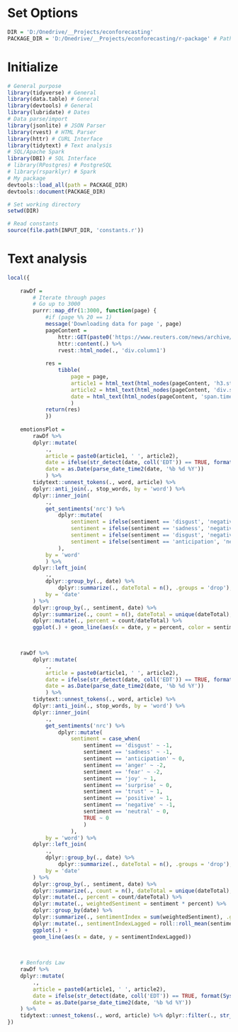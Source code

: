 # Set Options
```r
DIR = 'D:/Onedrive/__Projects/econforecasting'
PACKAGE_DIR = 'D:/Onedrive/__Projects/econforecasting/r-package' # Path to package with helper functions
```


# Initialize
```r
# General purpose
library(tidyverse) # General
library(data.table) # General
library(devtools) # General
library(lubridate) # Dates
# Data parse/import
library(jsonlite) # JSON Parser
library(rvest) # HTML Parser
library(httr) # CURL Interface
library(tidytext) # Text analysis
# SQL/Apache Spark
library(DBI) # SQL Interface
# library(RPostgres) # PostgreSQL
# library(rsparklyr) # Spark
# My package
devtools::load_all(path = PACKAGE_DIR)
devtools::document(PACKAGE_DIR)

# Set working directory
setwd(DIR)

# Read constants
source(file.path(INPUT_DIR, 'constants.r'))
```

# Text analysis
```r
local({
	
	rawDf =
		# Iterate through pages
		# Go up to 3000
		purrr::map_dfr(1:3000, function(page) {
		    #if (page %% 20 == 1)
			message('Downloading data for page ', page)
			pageContent =
				httr::GET(paste0('https://www.reuters.com/news/archive/businessnews?view=page&page=', page, '&pageSize=10')) %>%
				httr::content(.) %>%
				rvest::html_node(., 'div.column1')
			
			res =
				tibble(
					page = page,
    				article1 = html_text(html_nodes(pageContent, 'h3.story-title'), trim = TRUE),
    				article2 = html_text(html_nodes(pageContent, 'div.story-content > p'), trim = TRUE),
    				date = html_text(html_nodes(pageContent, 'span.timestamp'), trim = TRUE)
					)
			return(res)
			})
	
	emotionsPlot =
		rawDf %>%
		dplyr::mutate(
			.,
			article = paste0(article1, ' ', article2),
			date = ifelse(str_detect(date, coll('EDT')) == TRUE, format(Sys.Date(), '%b %d %Y'), date),
			date = as.Date(parse_date_time2(date, '%b %d %Y'))
			) %>%
		tidytext::unnest_tokens(., word, article) %>%
		dplyr::anti_join(., stop_words, by = 'word') %>%
		dplyr::inner_join(
		    .,
    		get_sentiments('nrc') %>%
        		dplyr::mutate(
        			sentiment = ifelse(sentiment == 'disgust', 'negative', sentiment),
        			sentiment = ifelse(sentiment == 'sadness', 'negative', sentiment),
        			sentiment = ifelse(sentiment == 'disgust', 'negative', sentiment),
        			sentiment = ifelse(sentiment == 'anticipation', 'neutral', sentiment),
        		),
		    by = 'word'
		    ) %>%
		dplyr::left_join(
			.,
			dplyr::group_by(., date) %>%
				dplyr::summarize(., dateTotal = n(), .groups = 'drop'),
			by = 'date'
		) %>%
		dplyr::group_by(., sentiment, date) %>%
		dplyr::summarize(., count = n(), dateTotal = unique(dateTotal), .groups = 'drop') %>%
		dplyr::mutate(., percent = count/dateTotal) %>%
		ggplot(.) + geom_line(aes(x = date, y = percent, color = sentiment, group = sentiment))

	

	rawDf %>%
		dplyr::mutate(
			.,
			article = paste0(article1, ' ', article2),
			date = ifelse(str_detect(date, coll('EDT')) == TRUE, format(Sys.Date(), '%b %d %Y'), date),
			date = as.Date(parse_date_time2(date, '%b %d %Y'))
			) %>%
		tidytext::unnest_tokens(., word, article) %>%
		dplyr::anti_join(., stop_words, by = 'word') %>%
		dplyr::inner_join(
		    .,
    		get_sentiments('nrc') %>%
	        	dplyr::mutate(
	        	    sentiment = case_when(
	        	        sentiment == 'disgust' ~ -1,
	        	        sentiment == 'sadness' ~ -1,
	        	        sentiment == 'anticipation' ~ 0,
	        	        sentiment == 'anger' ~ -2,
	        	        sentiment == 'fear' ~ -2,
	        	        sentiment == 'joy' ~ 1,
	        	        sentiment == 'surprise' ~ 0,
	        	        sentiment == 'trust' ~ 1,
	        	        sentiment == 'positive' ~ 1,
	        	        sentiment == 'negative' ~ -1,
	        	        sentiment == 'neutral' ~ 0,
	        	        TRUE ~ 0
	        	        )
        	    	),
		    by = 'word') %>%
		dplyr::left_join(
			.,
			dplyr::group_by(., date) %>%
				dplyr::summarize(., dateTotal = n(), .groups = 'drop'),
			by = 'date'
		) %>%
		dplyr::group_by(., sentiment, date) %>%
		dplyr::summarize(., count = n(), dateTotal = unique(dateTotal), .groups = 'drop') %>%
		dplyr::mutate(., percent = count/dateTotal) %>%
	    dplyr::mutate(., weightedSentiment = sentiment * percent) %>%
	    dplyr::group_by(date) %>%
	    dplyr::summarize(., sentimentIndex = sum(weightedSentiment), .groups = 'drop') %>%
	    dplyr::mutate(., sentimentIndexLagged = roll::roll_mean(sentimentIndex, 7)) %>%
	    ggplot(.) +
	    geom_line(aes(x = date, y = sentimentIndexLagged))

	
	
	# Benfords Law
	rawDf %>%
    dplyr::mutate(
        .,
        article = paste0(article1, ' ', article2),
        date = ifelse(str_detect(date, coll('EDT')) == TRUE, format(Sys.Date(), '%b %d %Y'), date),
        date = as.Date(parse_date_time2(date, '%b %d %Y'))
    ) %>%
    tidytext::unnest_tokens(., word, article) %>% dplyr::filter(., str_detect(word, '^[0-9]*$')) %>% dplyr::mutate(., start = str_sub(word, 1, 1)) %>% dplyr::group_by(., start) %>% dplyr::summarize(., n = n()) %>% ggplot(.) + geom_col(aes(x = start, y = n))
})
```

